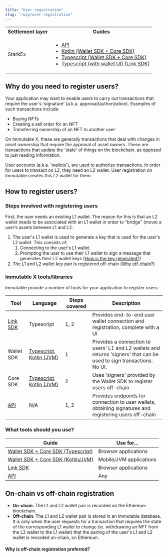 ```yaml
---
title: "User registration"
slug: "/wip/user-registration"
---
```


<table>
  <tbody>
    <tr>
      <th>Settlement layer</th>
      <th>Guides</th>
    </tr>
    <tr>
      <td>StarkEx</td>
      <td>
        <ul>
          <li><a href='/docs/wip/user-registration/api'>API</a></li>
          <li><a href='/docs/wip/user-registration/wallet-core#kotlin-jvm'>Kotlin (Wallet SDK + Core SDK)</a></li>
          <li><a href='/docs/wip/user-registration/wallet-core#typescript'>Typescript (Wallet SDK + Core SDK)</a></li>
          <li><a href='/docs/wip/user-registration/link'>Typescript (with wallet UI) (Link SDK)</a></li>
        </ul>
      </td>
    </tr>
  </tbody>
</table>

## Why do you need to register users?

Your application may want to enable users to carry out transactions that require the user's 'signature' (a.k.a. approval/authorization). Examples of such transactions include:
* Buying NFTs
* Creating a sell order for an NFT
* Transferring ownership of an NFT to another user

On Immutable X, these are generally transactions that deal with changes in asset ownership that require the approval of asset owners. These are transactions that update the 'state' of things on the blockchain, as opposed to just reading information.

User accounts (a.k.a. 'wallets'), are used to authorize transactions. In order for users to transact on L2, they need an L2 wallet. User registration on Immutable creates this L2 wallet for them.

## How to register users?

### Steps involved with registering users
First, the user needs an existing L1 wallet. The reason for this is that an L2 wallet needs to be associated with an L1 wallet in order to “bridge” (move) a user’s assets between L1 and L2. 

1. The user's L1 wallet is used to generate a key that is used for the user's L2 wallet. This consists of:
    1. Connecting to the user's L1 wallet
    2. Prompting the user to use their L1 wallet to sign a message that generates their L2 wallet keys ([How is the key generated?](#))
2. The L1 and L2 wallet key pair is registered off-chain ([Why off-chain?](#))

### Immutable X tools/libraries
Immutable provide a number of tools for your application to register users:

| Tool                                     | Language                  | Steps covered | Description |
| ---------------------------------------- | ------------------------- | ------------- | ----------- |
| [Link SDK](https://www.npmjs.com/package/@imtbl/imx-sdk) | Typescript | 1, 2 | Provides end-to-end user wallet connection and registration, complete with a UI |
| Wallet SDK | [Typescript](https://github.com/immutable/imx-wallet-sdk-web), [Kotlin (JVM)](https://github.com/immutable/imx-wallet-sdk-android) | 1 | Provides a connection to users' L1 and L2 wallets and returns 'signers' that can be used to sign transactions. No UI. |
| Core SDK | [Typescript](/docs/sdk-docs/wallet-sdk-web/overview.md), [Kotlin (JVM)](/docs/sdk-docs/core-sdk-kotlin/overview.md) | 2 | Uses 'signers' provided by the Wallet SDK to register users off-chain |
| [API](https://docs.x.immutable.com/reference#/) | N/A | 1, 2 | Provides endpoints for connection to user wallets, obtaining signatures and registering users off-chain |

### What tools should you use?

| Guide                                                              | Use for...               |
| ------------------------------------------------------------------ | ------------------------ |
| [Wallet SDK + Core SDK (Typescript)](./wallet-core.mdx#typescript) | Browser applications     |
| [Wallet SDK + Core SDK (Kotlin/JVM)](./wallet-core.mdx#kotlin-jvm) | Mobile/JVM applications  |
| [Link SDK](./link.mdx)                                             | Browser applications     |
| [API](./api.mdx)                                                   | Any                      |

## On-chain vs off-chain registration
* **On-chain**: The L1 and L2 wallet pair is recorded on the Ethereum blockchain.
* **Off-chain**: The L1 and L2 wallet pair is stored in an Immutable database. It is only when the user requests for a transaction that requires the state of the corresponding L1 wallet to change (ie. withdrawing an NFT from the L2 wallet to the L1 wallet) that the pairing of the user's L1 and L2 wallet is recorded on-chain, on Ethereum.

#### Why is off-chain registration preferred?
